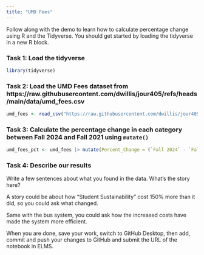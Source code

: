 ```yaml
---
title: "UMD Fees"
---
```


Follow along with the demo to learn how to calculate percentage change using R and the Tidyverse. You should get started by loading the tidyverse in a new R block.


### Task 1: Load the tidyverse

```r
library(tidyverse)

```

### Task 2: Load the UMD Fees dataset from https://raw.githubusercontent.com/dwillis/jour405/refs/heads/main/data/umd_fees.csv

```r
umd_fees <- read_csv("https://raw.githubusercontent.com/dwillis/jour405/refs/heads/main/data/umd_fees.csv")
```

### Task 3: Calculate the percentage change in each category between Fall 2024 and Fall 2021 using `mutate()`

```r
umd_fees_pct <- umd_fees |> mutate(Percent_Change = (`Fall 2024` - `Fall 2021`) / `Fall 2021` * 100)
```

### Task 4: Describe our results

Write a few sentences about what you found in the data. What's the story here?

A story could be about how "Student Sustainability" cost 150% more than it did, so you could ask what changed.

Same with the bus system, you could ask how the increased costs have made the system more efficient.


When you are done, save your work, switch to GitHub Desktop, then add, commit and push your changes to GitHub and submit the URL of the notebook in ELMS.
